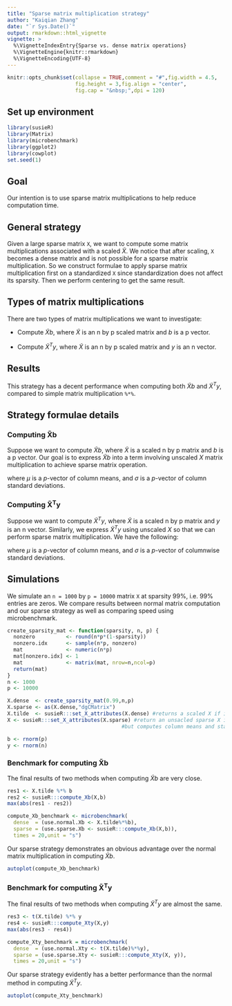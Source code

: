 ```yaml
---
title: "Sparse matrix multiplication strategy"
author: "Kaiqian Zhang"
date: "`r Sys.Date()`"
output: rmarkdown::html_vignette
vignette: >
  %\VignetteIndexEntry{Sparse vs. dense matrix operations}
  %\VignetteEngine{knitr::rmarkdown}
  %\VignetteEncoding{UTF-8}
---
```


```r
knitr::opts_chunk$set(collapse = TRUE,comment = "#",fig.width = 4.5,
                      fig.height = 3,fig.align = "center",
                      fig.cap = "&nbsp;",dpi = 120)
```

## Set up environment

```r
library(susieR)
library(Matrix)
library(microbenchmark)
library(ggplot2)
library(cowplot)
set.seed(1)
```

## Goal

Our intention is to use sparse matrix multiplications to help
reduce computation time.

## General strategy

Given a large sparse matrix `X`, we want to compute some matrix
multiplications associated with a scaled $\tilde{X}$. We notice
that after scaling, `X` becomes a dense matrix and is not possible for
a sparse matrix multiplication. So we construct formulae to apply
sparse matrix multiplication first on a standardized `X` since
standardization does not affect its sparsity. Then we perform
centering to get the same result.

## Types of matrix multiplications

There are two types of matrix multiplications we want to investigate:

+ Compute $\tilde{X}b$, where $\tilde{X}$ is an n by p scaled matrix
  and $b$ is a p vector.

+ Compute $\tilde{X}^Ty$, where $\tilde{X}$ is an n by p scaled matrix
  and $y$ is an n vector.

## Results

This strategy has a decent performance when computing both
$\tilde{X}b$ and $\tilde{X}^Ty$, compared to simple matrix
multiplication `%*%`.

## Strategy formulae details

### Computing $\boldsymbol{\tilde{X}b}$

Suppose we want to compute $\tilde{X}b$, where $\tilde{X}$ is a scaled
n by p matrix and $b$ is a p vector. Our goal is to express
$\tilde{X}b$ into a term involving unscaled $X$ matrix multiplication
to achieve sparse matrix operation.

\begin{equation}
\begin{aligned}
\tilde{X}b
&= \sum_{j=1}^{p} \tilde{X}_{\cdot j} b_j \\
&= \sum_{j=1}^{p} \frac{X_{\cdot j}-\mu_j}{\sigma_j}b_j \\
&= \sum_{j=1}^{p}\frac{X_{\cdot j}}{\sigma_j}b_j -
   \sum_{j=1}^{p} \frac{\mu_j}{\sigma_j}b_j \\
&= X b / \sigma - \mu^Tb/\sigma,
\end{aligned}
\end{equation}

where $\mu$ is a *p*-vector of column means, and $\sigma$ is a
*p*-vector of column standard deviations.

### Computing $\boldsymbol{\tilde{X}^Ty}$

Suppose we want to compute $\tilde{X}^Ty$, where $\tilde{X}$ is a
scaled n by p matrix and $y$ is an n vector. Similarly, we express
$\tilde{X}^Ty$ using unscaled $X$ so that we can perform sparse matrix
multiplication. We have the following:

\begin{equation}
\begin{aligned}
\tilde{X}^Ty &= \sum_{i=1}^{n} \tilde{X}_{i.}y_i \\
&= \sum_{i=1}^{n} \frac{X_{i.} - \mu}{\sigma}y_i \\
&= \frac{1}{\sigma}\sum_{i=1}^{n}X_{i.}y_i -
   \frac{\mu}{\sigma}\sum_{i=1}^{n} y_i \\
&= \frac{1}{\sigma}(X^Ty) - \frac{\mu}{\sigma}y^T 1,
\end{aligned}
\end{equation}

where $\mu$ is a *p*-vector of column means, and $\sigma$ is a
*p*-vector of columnwise standard deviations.

## Simulations

We simulate an `n = 1000` by `p = 10000` matrix `X` at sparsity
$99\%$, i.e. $99\%$ entries are zeros. We compare results between
normal matrix computation and our sparse strategy as well as comparing
speed using microbenchmark.

```r
create_sparsity_mat <- function(sparsity, n, p) {
  nonzero          <- round(n*p*(1-sparsity))
  nonzero.idx      <- sample(n*p, nonzero)
  mat              <- numeric(n*p)
  mat[nonzero.idx] <- 1
  mat              <- matrix(mat, nrow=n,ncol=p)
  return(mat)
}
n <- 1000
p <- 10000
```

```r
X.dense  <- create_sparsity_mat(0.99,n,p)
X.sparse <- as(X.dense,"dgCMatrix")
X.tilde  <- susieR:::set_X_attributes(X.dense) #returns a scaled X if input is a dense matrix
X <- susieR:::set_X_attributes(X.sparse) #return an unsacled sparse X if input is a sparse matrix 
                                     #but computes column means and standard deviations
```

```r
b <- rnorm(p)
y <- rnorm(n)
```

### Benchmark for computing $\boldsymbol{\tilde{X}b}$

The final results of two methods when computing $\tilde{X}b$ are very
close.

```r
res1 <- X.tilde %*% b
res2 <- susieR:::compute_Xb(X,b)
max(abs(res1 - res2))
```

```r
compute_Xb_benchmark <- microbenchmark(
  dense  = (use.normal.Xb <- X.tilde%*%b),
  sparse = (use.sparse.Xb <- susieR:::compute_Xb(X,b)),
  times = 20,unit = "s")
```

Our sparse strategy demonstrates an obvious advantage over the normal
matrix multiplication in computing $\tilde{X}b$.

```r
autoplot(compute_Xb_benchmark)
```

### Benchmark for computing $\boldsymbol{\tilde{X}^Ty}$

The final results of two methods when computing $\tilde{X}^Ty$ are
almost the same.

```r
res3 <- t(X.tilde) %*% y
res4 <- susieR:::compute_Xty(X,y)
max(abs(res3 - res4))
```

```r
compute_Xty_benchmark = microbenchmark(
  dense  = (use.normal.Xty <- t(X.tilde)%*%y),
  sparse = (use.sparse.Xty <- susieR:::compute_Xty(X, y)),
  times = 20,unit = "s")
```

Our sparse strategy evidently has a better performance than the normal
method in computing $\tilde{X}^Ty$.

```r
autoplot(compute_Xty_benchmark)
```

